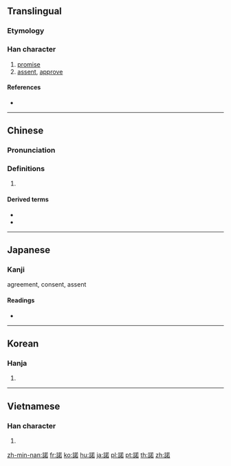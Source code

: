 {{character info/new}}
{{also|诺}}
==Translingual==

===Etymology===
{{Han etym}}

===Han character===
{{Han char|rn=149|rad=言|as=09|sn=16|four=04664|canj=YRTKR|ids=⿰訁若}}

# [[promise]]
# [[assent]], [[approve]]

====References====
* {{Han ref|kx=1173.020|dkj=35687|dj=1638.010|hdz=63984.010|uh=8AFE|ud=35582|bh=BFD5|bd=49109}}

----

==Chinese==
{{zh-forms|s=诺}}

===Pronunciation===
{{zh-pron
|m=nuò
|c=nok6
|h=pfs=nok
|md=
|mn=qz,xm:lio̍k/qz,tw,xm:lo̍k/zz:jia̍k/qz,zz:hio̍h
|mn_note=lio̍k/lo̍k/jia̍k - literary; hio̍h - vernacular
|w=
|mc=y
|oc=y
|cat=
}}

===Definitions===
{{zh-hanzi}}

# {{rfdef|lang=zh}}

====Derived terms====
* {{zh-l|承諾}}
* {{zh-l|諾言}}

----

==Japanese==

===Kanji===
{{ja-kanji|grade=c|rs=言09}}

agreement, consent, assent

====Readings====
* {{ja-readings|goon=[[なく]] (naku)|kanon=[[だく]] (daku)|kun=[[うべなう]] (ubenau)|nanori=}}

----

==Korean==

===Hanja===
{{ko-hanja|hangeul=[[낙]], [[락]]>낙|eumhun=|rv=nak, rak>nak|mr=nak, rak>nak|y=nak, lak>nak}}

# {{defn|lang=ko|sort=言09}}

----

==Vietnamese==

===Han character===
{{vi-hantu|[[nặc]]|rs=言09}}

# {{defn|lang=vi|sort=言09}}

[[zh-min-nan:諾]]
[[fr:諾]]
[[ko:諾]]
[[hu:諾]]
[[ja:諾]]
[[pl:諾]]
[[pt:諾]]
[[th:諾]]
[[zh:諾]]